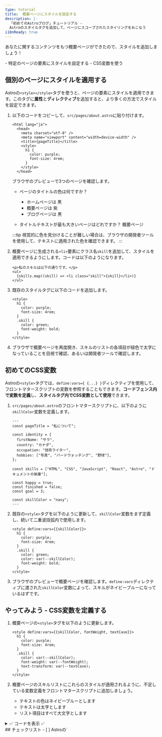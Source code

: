 ```yaml
---
type: tutorial
title:  概要ページにスタイルを設定する
description: |-
  「初めてのAstroブログ」チュートリアル -
  Astroのスタイルタグを追加して、ページにスコープされたスタイリングをおこなう
i18nReady: true
---
```



あなたに関するコンテンツをもつ概要ページができたので、スタイルを追加しましょう！

<PreCheck>
  - 特定のページの要素にスタイルを設定する
  - CSS変数を使う
</PreCheck>


## 個別のページにスタイルを適用する

Astroの`<style></style>`タグを使うと、ページの要素にスタイルを適用できます。このタグに**属性**と**ディレクティブ**を追加すると、より多くの方法でスタイルを設定できます。

1. 以下のコードをコピーして、`src/pages/about.astro`に貼り付けます。

    ```astro title="src/pages/about.astro" ins={6-11}
    <html lang="ja">
      <head>
        <meta charset="utf-8" />
        <meta name="viewport" content="width=device-width" />
        <title>{pageTitle}</title>
        <style>
          h1 {
            color: purple;
            font-size: 4rem;
          }
        </style>
      </head> 

    ```

    ブラウザのプレビューで3つのページを確認します。
    
    - ページのタイトルの色は何ですか？

        - ホームページは <Spoiler>黒</Spoiler>
        - 概要ページは <Spoiler>紫</Spoiler>
        - ブログページは <Spoiler>黒</Spoiler>

    - タイトルテキストが最も大きいページはどれですか？ <Spoiler>概要ページ</Spoiler>

    :::tip
    視覚的に色を見分けることが難しい場合は、ブラウザの開発者ツールを使用して、テキストに適用された色を確認できます。
    :::

2. 概要ページに生成される`<li>`要素にクラス名`skill`を追加して、スタイルを適用できるようにします。コードは以下のようになります。

    ```astro title="src/pages/about.astro" 'class="skill"'
    <p>私のスキルは以下の通りです。</p>
    <ul>
      {skills.map((skill) => <li class="skill">{skill}</li>)}
    </ul>
    ```

3. 既存のスタイルタグに以下のコードを追加します。

    ```astro title="src/pages/about.astro" ins={6-9}
    <style>
      h1 {
        color: purple;
        font-size: 4rem;
      }
      .skill {
        color: green;
        font-weight: bold;
      }
    </style>
    ```



  4. ブラウザで概要ページを再度開き、スキルのリストの各項目が緑色で太字になっていることを目視で確認、あるいは開発者ツールで確認します。

## 初めてのCSS変数

Astroの`<style>`タグでは、`define:vars={ {...} }`ディレクティブを使用して、フロントマタースクリプトの変数を参照することもできます。**コードフェンス内で変数を定義**し、**スタイルタグ内でCSS変数として使用**できます。

1. `src/pages/about.astro`のフロントマタースクリプトに、以下のように`skillColor`変数を定義します。

    ```astro title="src/pages/about.astro" ins={17}
    ---
    const pageTitle = "私について";

    const identity = {
      firstName: "サラ",
      country: "カナダ",
      occupation: "技術ライター",
      hobbies: ["写真", "バードウォッチング", "野球"],
    };

    const skills = ["HTML", "CSS", "JavaScript", "React", "Astro", "ドキュメントの執筆"];

    const happy = true;
    const finished = false;
    const goal = 3;
  
    const skillColor = "navy";
    ---
    ```

2. 既存の`<style>`タグを以下のように更新して、`skillColor`変数をまず定義し、続いて二重波括弧内で使用します。

    ```astro title="src/pages/about.astro" "define:vars={{skillColor}}" "var(--skillColor)" del={7} ins={8}
    <style define:vars={{skillColor}}> 
      h1 {
        color: purple;
        font-size: 4rem;
      }
      .skill {
        color: green;
        color: var(--skillColor);
        font-weight: bold;
      }
    </style>
    ```

3. ブラウザのプレビューで概要ページを確認します。`define:vars`ディレクティブに渡された`skillColor`変数によって、スキルがネイビーブルーになっているはずです。

<Box icon="puzzle-piece">

## やってみよう - CSS変数を定義する
 
 1. 概要ページの`<style>`タグを以下のように更新します。

    ```astro title="src/pages/about.astro"
    <style define:vars={{skillColor, fontWeight, textCase}}>
      h1 {
        color: purple;
        font-size: 4rem;
      }
      .skill {
        color: var(--skillColor);
        font-weight: var(--fontWeight);
        text-transform: var(--textCase);
      }
    </style>
    ```
 
 2. 概要ページのスキルリストにこれらのスタイルが適用されるように、不足している変数定義をフロントマタースクリプトに追加しましょう。
    - テキストの色はネイビーブルーとします
    - テキストは太字とします
    - リスト項目はすべて大文字とします

<details>
<summary>✅ コードを表示 ✅</summary>

```astro title="src/pages/about.astro" ins={18-19}
---
const pageTitle = "私について";

const identity = {
  firstName: "サラ",
  country: "カナダ",
  occupation: "技術ライター",
  hobbies: ["写真", "バードウォッチング", "野球"],
};

const skills = ["HTML", "CSS", "JavaScript", "React", "Astro", "ドキュメントの執筆"];

const happy = true;
const finished = false;
const goal = 3;

const skillColor = "navy";
const fontWeight = "bold";
const textCase = "uppercase";
---
```
</details>

</Box>



<Box icon="check-list">
## チェックリスト

<Checklist>
- [ ] Astroの`<style>`タグを使用して、個々のページにCSSスタイルを追加できる。
- [ ] 変数を使用して、ページ上の要素にスタイルを適用できる。
</Checklist>
</Box>

### Resources
- [Astro構文とJSXの比較](/ja/core-concepts/astro-syntax/#astroとjsxの違い)

- [Astroの`<style>`タグ](/ja/guides/styling/#astroでのスタイリング)

- [AstroにおけるCSS変数](/ja/guides/styling/#css変数)



